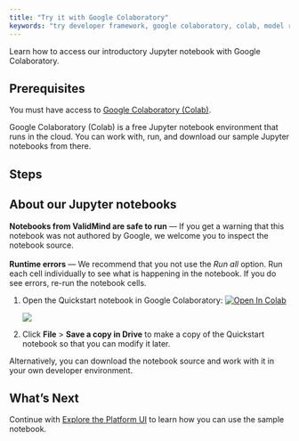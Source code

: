 ```yaml
---
title: "Try it with Google Colaboratory"
keywords: "try developer framework, google colaboratory, colab, model risk management, ValidMind"
---
```


Learn how to access our introductory Jupyter notebook with Google Colaboratory.

## Prerequisites

You must have access to [Google Colaboratory (Colab)](https://colab.research.google.com/). 

Google Colaboratory (Colab) is a free Jupyter notebook environment that runs in the cloud. You can work with, run, and download our sample Jupyter notebooks from there.

## Steps

::: {.column-margin}
::: {.callout-tip}
## About our Jupyter notebooks
**Notebooks from ValidMind are safe to run** — If you get a warning that this notebook was not authored by Google, we welcome you to inspect the notebook source.
<br><br>
**Runtime errors** — We recommend that you not use the *Run all* option. Run each cell individually to see what is happening in the notebook. If you do see errors, re-run the notebook cells.
:::
:::

1. Open the Quickstart notebook in Google Colaboratory: [![Open In Colab](https://colab.research.google.com/assets/colab-badge.svg)](https://colab.research.google.com/drive/1NLtjCFUZV2I_ttGUkiAL9uwGZK_SGUlw?usp=share_link)

   ![](google-colab.png)

2. Click **File** > **Save a copy in Drive** to make a copy of the Quickstart notebook so that you can modify it later.

Alternatively, you can download the notebook source and work with it in your own developer environment.

<!---
## Troubleshooting

[Include any common issues or errors that may arise during the task and how to resolve them.]
--->

## What's Next

Continue with [Explore the Platform UI](explore-example-documentation-project.qmd) to learn how you can use the sample notebook.


